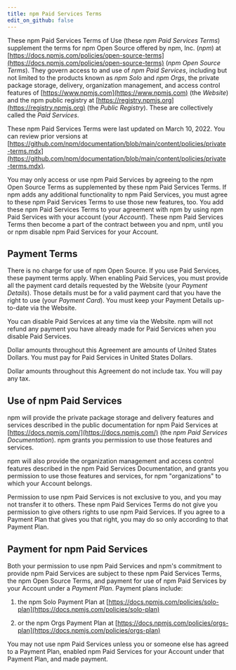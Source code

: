```yaml
---
title: npm Paid Services Terms
edit_on_github: false
---
```


These npm Paid Services Terms of Use (these _npm Paid Services Terms_) supplement the terms for npm Open Source offered by npm, Inc. (_npm_) at [https://docs.npmjs.com/policies/open-source-terms](https://docs.npmjs.com/policies/open-source-terms) (_npm Open Source Terms_). They govern access to and use of _npm Paid Services_, including but not limited to the products known as _npm Solo_ and _npm Orgs_, the private package storage, delivery, organization management, and access control features of [https://www.npmjs.com](https://www.npmjs.com) (the _Website_) and the npm public registry at [https://registry.npmjs.org](https://registry.npmjs.org) (the _Public Registry_). These are collectively called the _Paid Services_.

These npm Paid Services Terms were last updated on March 10, 2022. You can review prior versions at [https://github.com/npm/documentation/blob/main/content/policies/private-terms.mdx](https://github.com/npm/documentation/blob/main/content/policies/private-terms.mdx).

You may only access or use npm Paid Services by agreeing to the npm Open Source Terms as supplemented by these npm Paid Services Terms. If npm adds any additional functionality to npm Paid Services, you must agree to these npm Paid Services Terms to use those new features, too. You add these npm Paid Services Terms to your agreement with npm by using npm Paid Services with your account (your _Account_). These npm Paid Services Terms then become a part of the contract between you and npm, until you or npm disable npm Paid Services for your Account.

## Payment Terms

There is no charge for use of npm Open Source. If you use Paid Services, these payment terms apply. When enabling Paid Services, you must provide all the payment card details requested by the Website (your _Payment Details_). Those details must be for a valid payment card that you have the right to use (your _Payment Card_). You must keep your Payment Details up-to-date via the Website.

You can disable Paid Services at any time via the Website. npm will not refund any payment you have already made for Paid Services when you disable Paid Services.

Dollar amounts throughout this Agreement are amounts of United States Dollars. You must pay for Paid Services in United States Dollars.

Dollar amounts throughout this Agreement do not include tax. You will pay any tax.

## Use of npm Paid Services

npm will provide the private package storage and delivery features and services described in the public documentation for npm Paid Services at [https://docs.npmjs.com/](https://docs.npmjs.com/) (the _npm Paid Services Documentation_). npm grants you permission to use those features and services.

npm will also provide the organization management and access control features described in the npm Paid Services Documentation, and grants you permission to use those features and services, for npm "organizations" to which your Account belongs.

Permission to use npm Paid Services is not exclusive to you, and you may not transfer it to others. These npm Paid Services Terms do not give you permission to give others rights to use npm Paid Services. If you agree to a Payment Plan that gives you that right, you may do so only according to that Payment Plan.

## Payment for npm Paid Services

Both your permission to use npm Paid Services and npm's commitment to provide npm Paid Services are subject to these npm Paid Services Terms, the npm Open Source Terms, and payment for use of npm Paid Services by your Account under a _Payment Plan_. Payment plans include:

1. the npm Solo Payment Plan at [https://docs.npmjs.com/policies/solo-plan](https://docs.npmjs.com/policies/solo-plan)

2. or the npm Orgs Payment Plan at [https://docs.npmjs.com/policies/orgs-plan](https://docs.npmjs.com/policies/orgs-plan)

You may not use npm Paid Services unless you or someone else has agreed to a Payment Plan, enabled npm Paid Services for your Account under that Payment Plan, and made payment.
